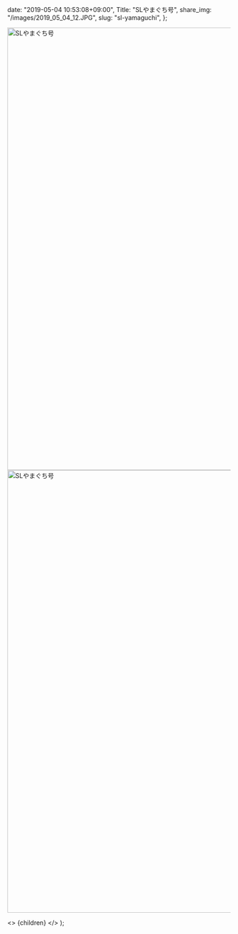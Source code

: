 
  date: "2019-05-04 10:53:08+09:00",
  Title: "SLやまぐち号",
  share_img: "/images/2019_05_04_12.JPG",
  slug: "sl-yamaguchi",
};

<img src="/images/2019_05_04_12.JPG" alt="SLやまぐち号" width="1500" height="1000" loading="lazy" />

<img src="/images/2019_05_04_13.JPG" alt="SLやまぐち号" width="1500" height="1000" loading="lazy" />

  <>
    <Head>
      <title>{meta.Title} | 異郷好実</title>
    </Head>
    <PostLayout meta={meta}>{children}</PostLayout>
  </>
);
